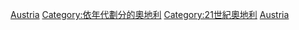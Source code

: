 {{Portal|奧地利}}
{{Commons category|Austria in the 2010s}}

[[Category:2010年代各國|Austria]]
[[Category:依年代劃分的奧地利|Category:依年代劃分的奧地利]]
[[Category:21世紀奧地利|Category:21世紀奧地利]]
[[Category:2010年代歐洲|Austria]]